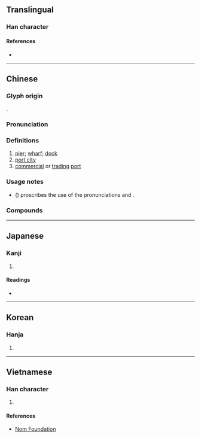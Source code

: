 {{also|埔}}
{{character info/new}}

==Translingual==

===Han character===
{{Han char|rn=32|rad=土|as=08|sn=11|four=47147|canj=GHRJ|ids=⿰土阜}}

====References====
* {{Han ref|kx=0230.220|dkj=05161|dj=0466.300|hdz=10454.060|uh=57E0|ud=22496|bh=B0F0|bd=45296}}

----

==Chinese==
{{zh-forms|alt=⿱⿰土𠂤十}}

===Glyph origin===
{{Han etym}}
{{Han compound|土|阜|ls=psc|c1=s|c2=p|t1=earth}}.

===Pronunciation===
{{zh-pron
|m=bù,fù,1nb=standard in Mainland and Taiwan,2nb=variant in Mainland and Taiwan
|c=fau6,bou6
|h=pfs=
|md=
|mn=po͘
|w=
|mc=
|oc=y
|cat=n
}}

===Definitions===
{{zh-hanzi}}

# [[pier]]; [[wharf]]; [[dock]]
# [[port city]]
# [[commercial]] or [[trading]] [[port]]

===Usage notes===
* ''{{w|Xiandai Hanyu Guifan Cidian}}'' ({{w2|zh|pref=《|现代汉语规范词典|suf=》}}) proscribes the use of the pronunciations {{m|cmn|fù}} and {{m|cmn|fǔ}}.

===Compounds===
{{zh-der|華埠:Chinatown|商埠|外埠|埠稅|埠頭|港埠|本埠|河埠|船埠|橫埠|官埠橋|李埠|倉埠|埠河|長江埠|宋埠|草埠湖|下查埠|做埠頭|圩埠|大埠|市埠|水埠|通都大埠|開埠|香埠|高埠|魚埠|四十埠|石埠}}

----

==Japanese==

===Kanji===
{{ja-kanji|grade=|rs=土08}}

# {{rfdef|ja|sort=土08}}

====Readings====
* {{ja-readings
|goon=ぶ
|kanon=ほ
|kanyoon=ふ
|kun=つか-, はとば-
}}

----

==Korean==

===Hanja===
{{ko-hanja|hangeul=부|rv=bu|mr=pu}}

# {{rfdef|ko|sort=土08}}

----

==Vietnamese==

===Han character===
{{vi-hantu|[[phụ]]|rs=土08}}

# {{rfdef|vi|sort=土08}}

====References====
* [http://nomfoundation.org/common/nom_details.php?codepoint=57e0 Nom Foundation]